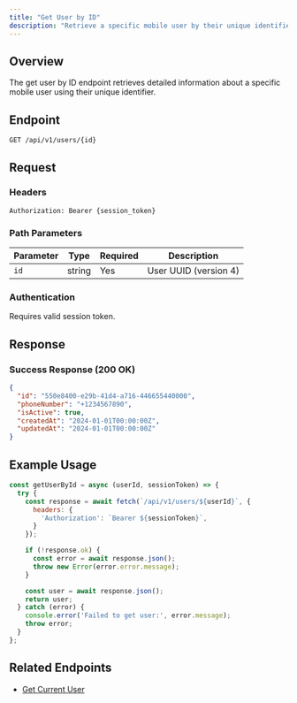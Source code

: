 ```yaml
---
title: "Get User by ID"
description: "Retrieve a specific mobile user by their unique identifier"
---
```


## Overview

The get user by ID endpoint retrieves detailed information about a specific mobile user using their unique identifier.

## Endpoint

```
GET /api/v1/users/{id}
```

## Request

### Headers
```http
Authorization: Bearer {session_token}
```

### Path Parameters

| Parameter | Type | Required | Description |
|-----------|------|----------|-------------|
| `id` | string | Yes | User UUID (version 4) |

### Authentication
Requires valid session token.

## Response

### Success Response (200 OK)

```json
{
  "id": "550e8400-e29b-41d4-a716-446655440000",
  "phoneNumber": "+1234567890",
  "isActive": true,
  "createdAt": "2024-01-01T00:00:00Z",
  "updatedAt": "2024-01-01T00:00:00Z"
}
```

## Example Usage

```javascript
const getUserById = async (userId, sessionToken) => {
  try {
    const response = await fetch(`/api/v1/users/${userId}`, {
      headers: {
        'Authorization': `Bearer ${sessionToken}`,
      }
    });

    if (!response.ok) {
      const error = await response.json();
      throw new Error(error.error.message);
    }

    const user = await response.json();
    return user;
  } catch (error) {
    console.error('Failed to get user:', error.message);
    throw error;
  }
};
```

## Related Endpoints

- [Get Current User](/v1/mobile-backend/users/get-current-user)
